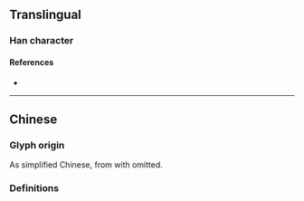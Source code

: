 {{also|總}}
{{character info}}
==Translingual==
{{stroke order|strokes=8}}
{{Han simplified forms|總|総|总}}

===Han character===
{{Han char|rn=61|rad=心|as=05|sn=8|four=80336|canj=CRP|ids=⿳丷口心}}

====References====
* {{Han ref|kx=0383.111|hdz=10249.020|uh=603B|ud=24635}}

----

==Chinese==

===Glyph origin===
As simplified Chinese, from {{l|zh|縂}} with {{l|zh|糸}} omitted.

===Definitions===
{{zh-see|總}}
